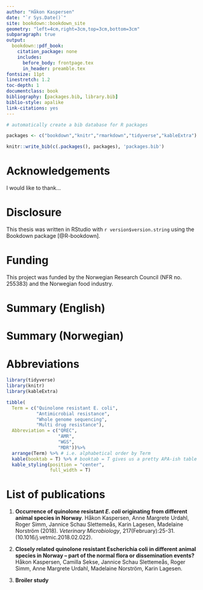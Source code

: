 ```yaml
--- 
author: "Håkon Kaspersen"
date: "`r Sys.Date()`"
site: bookdown::bookdown_site
geometry: "left=4cm,right=3cm,top=3cm,bottom=3cm"
subparagraph: true
output:
  bookdown::pdf_book:
    citation_package: none
    includes:
      before_body: frontpage.tex
      in_header: preamble.tex
fontsize: 11pt
linestretch: 1.2
toc-depth: 1
documentclass: book
bibliography: [packages.bib, library.bib]
biblio-style: apalike
link-citations: yes
---
```


```r
# automatically create a bib database for R packages

packages <- c("bookdown","knitr","rmarkdown","tidyverse","kableExtra")

knitr::write_bib(c(.packages(), packages), 'packages.bib')
```

# Acknowledgements
I would like to thank...

# Disclosure
This thesis was written in RStudio with `r version$version.string` using the Bookdown package [@R-bookdown].

# Funding
This project was funded by the Norwegian Research Council (NFR no. 255383) and the Norwegian food industry.

# Summary (English)


# Summary (Norwegian)

# Abbreviations

```r
library(tidyverse)
library(knitr)
library(kableExtra)

tibble(
  Term = c("Quinolone resistant E. coli",
           "Antimicrobial resistance",
           "Whole genome sequencing",
           "Multi drug resistance"),
  Abbreviation = c("QREC",
                   "AMR",
                   "WGS",
                   "MDR"))%>%
  arrange(Term) %>% # i.e. alphabetical order by Term
  kable(booktab = T) %>% # booktab = T gives us a pretty APA-ish table
  kable_styling(position = "center",
                full_width = T)
```

# List of publications

1. **Occurrence of quinolone resistant _E. coli_ originating from different animal species in Norway**. Håkon Kaspersen, Anne Margrete Urdahl, Roger Simm, Jannice Schau Slettemeås, Karin Lagesen, Madelaine Norström (2018). _Veterinary Microbiology_, 217(February):25-31. (10.1016/j.vetmic.2018.02.022).

2. **Closely related quinolone resistant Escherichia coli in different animal species in Norway – part of the normal flora or dissemination events?**
Håkon Kaspersen, Camilla Sekse, Jannice Schau Slettemeås, Roger Simm, Anne Margrete Urdahl, Madelaine Norström, Karin Lagesen.

3. **Broiler study**